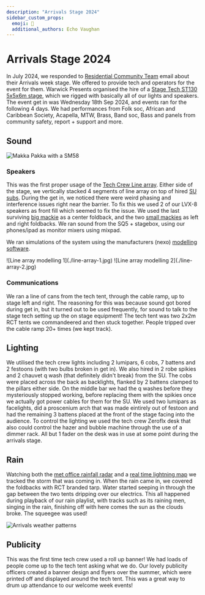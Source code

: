 ```yaml
---
description: "Arrivals Stage 2024"
sidebar_custom_props:
  emoji: 🌟
  additional_authors: Echo Vaughan
---
```


# Arrivals Stage 2024

In July 2024, we responded to [Residential Community Team](https://warwick.ac.uk/services/rescommunity/rct/) email about their Arrivals week stage. We offered to provide tech and operators for the event for them. Warwick Presents organised the hire of a [Stage Tech ST130 5x5x6m stage](https://www.stagetecheventhire.co.uk/small-trailer-stage.html), which we rigged with basically all of our lights and speakers. The event get in was Wednesday 18th Sep 2024, and events ran for the following 4 days. We had performances from Folk soc, African and Caribbean Society, Acapella, MTW, Brass, Band soc, Bass and panels from community safety, report + support and more.

## Sound

![Makka Pakka with a SM58](./arrivals-makka-pakka.jpg)

### Speakers

This was the first proper usage of the [Tech Crew Line array](https://www.nexo-sa.com/products/geo-s1210/). Either side of the stage, we vertically stacked 4 segments of line array on top of hired [SU  subs](https://emacoustics.co.uk/docs/products/s-215/). 
During the get in, we noticed there were weird phasing and interference issues right near the barrier. To fix this we used 2 of our LVX-8 speakers as front fill which seemed to fix the issue.
We used the last surviving [big mackie](https://mackie.com/en/products/loudspeakers/srm-portable/SRM450.html) as a center foldback, and the two [small mackies](https://mackie.com/en/products/loudspeakers/srm-portable/SRM350.html) as left and right foldbacks.
We ran sound from the SQ5 + stagebox, using our phones/ipad as monitor mixers using mixpad.

We ran simulations of the system using the manufacturers (nexo) [modelling software](https://www.nexo-sa.com/systems/software/).

<div class="img-gallery">
![Line array modelling 1](./line-array-1.jpg)
![Line array modelling 2](./line-array-2.jpg)
</div>

### Communications

We ran a line of cans from the tech tent, through the cable ramp, up to stage left and right.
The reasoning for this was because sound got bored during get in, but it turned out to be used frequently, for sound to talk to the stage tech setting up the on stage equipment! The tech tent was two 2x2m RCT tents we commandeered and then stuck together. People tripped over the cable ramp 20+ times (we kept track).

## Lighting

We utilised the tech crew lights including 2 lumipars, 6 cobs, 7 battens and 2 festoons (with two bulbs broken in get in). We also hired in 2 robe spikies and 2 chauvet q wash (that definitely didn't break) from the SU. 
The cobs were placed across the back as backlights, flanked by 2 battens clamped to the pillars either side. 
On the middle bar we had the q washes before they mysteriously stopped working, before replacing them with the spikies once we actually got power cables for them for the SU. 
We used two lumipars as facelights, did a proscenium arch that was made eintirely out of festoon and had the remaining 3 battens placed at the front of the stage facing into the audience. 
To control the lighting we used the tech crew Zeroflx desk that also could control the hazer and bubble machine through the use of a dimmer rack. All but 1 fader on the desk was in use at some point during the arrivals stage.

## Rain

Watching both the [met office rainfall radar](https://www.metoffice.gov.uk/weather/maps-and-charts/rainfall-radar-forecast-map#?search=Coventry%20(West%20Midlands%20Conurbation)&slatlong=52.40648031234741%2C-1.5181946754455566&sgeohash=gcqfjkq3z&model=ukmo-ukv&layer=rainfall-rate&bbox=[[51.58901622923168,-4.155578613281251],[53.207677555890015,1.1178588867187502]]) and a [real time lightning map](https://www.lightningmaps.org/?lang=en#m=oss;t=3;s=0;o=0;b=;ts=0;) we tracked the storm that was coming in. When the rain came in, we covered the foldbacks with RCT branded tarp. Water started seeping in through the gap between the two tents dripping over our electrics. This all happened during playback of our rain playlist, with tracks such as its raining men, singing in the rain, finishing off with here comes the sun as the clouds broke. The squeegee was used!

![Arrivals weather patterns](./arrivals-weather.jpg)

## Publicity

This was the first time tech crew used a roll up banner! We had loads of people come up to the tech tent asking what we do. Our lovely publicity officers created a banner design and flyers over the summer, which were printed off and displayed around the tech tent. This was a great way to drum up attendance to our welcome week events!
